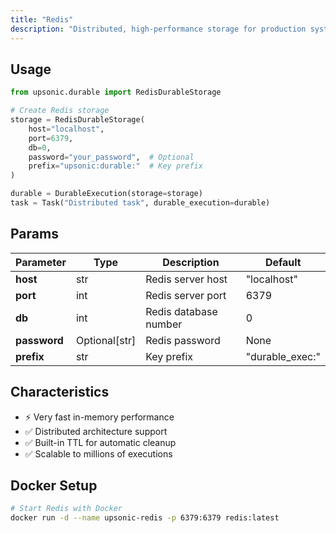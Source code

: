 ```yaml
---
title: "Redis"
description: "Distributed, high-performance storage for production systems"
---
```


## Usage

```python
from upsonic.durable import RedisDurableStorage

# Create Redis storage
storage = RedisDurableStorage(
    host="localhost",
    port=6379,
    db=0,
    password="your_password",  # Optional
    prefix="upsonic:durable:"  # Key prefix
)

durable = DurableExecution(storage=storage)
task = Task("Distributed task", durable_execution=durable)
```

## Params

| Parameter    | Type         | Description               | Default              |
| ------------ | ------------ | ------------------------- | -------------------- |
| **host**     | str          | Redis server host         | "localhost"          |
| **port**     | int          | Redis server port         | 6379                 |
| **db**       | int          | Redis database number     | 0                    |
| **password** | Optional[str]| Redis password            | None                 |
| **prefix**   | str          | Key prefix                | "durable_exec:"      |

## Characteristics

- ⚡ Very fast in-memory performance
- ✅ Distributed architecture support
- ✅ Built-in TTL for automatic cleanup
- ✅ Scalable to millions of executions

## Docker Setup

```bash
# Start Redis with Docker
docker run -d --name upsonic-redis -p 6379:6379 redis:latest
```
